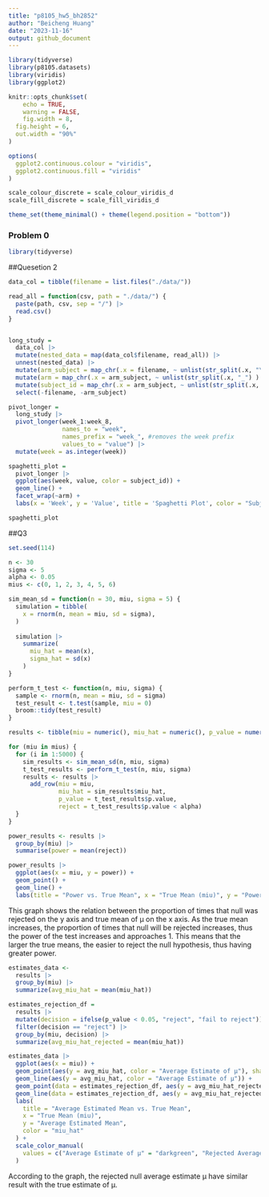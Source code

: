 ```yaml
---
title: "p8105_hw5_bh2852"
author: "Beicheng Huang"
date: "2023-11-16"
output: github_document
---
```



```r
library(tidyverse)
library(p8105.datasets)
library(viridis)
library(ggplot2)

knitr::opts_chunk$set(
	echo = TRUE,
	warning = FALSE,
	fig.width = 8, 
  fig.height = 6,
  out.width = "90%"
)

options(
  ggplot2.continuous.colour = "viridis",
  ggplot2.continuous.fill = "viridis"
)

scale_colour_discrete = scale_colour_viridis_d
scale_fill_discrete = scale_fill_viridis_d

theme_set(theme_minimal() + theme(legend.position = "bottom"))
```

### Problem 0

```r
library(tidyverse)
```



##Quesetion 2


```r

data_col = tibble(filename = list.files("./data/"))

read_all = function(csv, path = "./data/") {
  paste(path, csv, sep = "/") |> 
  read.csv()
}


long_study =  
  data_col |> 
  mutate(nested_data = map(data_col$filename, read_all)) |> 
  unnest(nested_data) |> 
  mutate(arm_subject = map_chr(.x = filename, ~ unlist(str_split(.x, "\\.") ) [[1]] )) |> 
  mutate(arm = map_chr(.x = arm_subject, ~ unlist(str_split(.x, "_") ) [[1]] )) |> 
  mutate(subject_id = map_chr(.x = arm_subject, ~ unlist(str_split(.x, "_") ) [[2]] )) |> 
  select(-filename, -arm_subject)
```


```r
pivot_longer = 
  long_study |> 
  pivot_longer(week_1:week_8,
               names_to = "week",
               names_prefix = "week_", #removes the week prefix
               values_to = "value") |> 
  mutate(week = as.integer(week))

spaghetti_plot = 
  pivot_longer |> 
  ggplot(aes(week, value, color = subject_id)) + 
  geom_line() + 
  facet_wrap(~arm) + 
  labs(x = 'Week', y = 'Value', title = 'Spaghetti Plot', color = "Subject ID")

spaghetti_plot
```

##Q3


```r
set.seed(114)

n <- 30
sigma <- 5
alpha <- 0.05
mius <- c(0, 1, 2, 3, 4, 5, 6)

```


```r
sim_mean_sd = function(n = 30, miu, sigma = 5) {
  simulation = tibble(
    x = rnorm(n, mean = miu, sd = sigma),
  )
  
  simulation |> 
    summarize(
      miu_hat = mean(x),
      sigma_hat = sd(x)
    )
}
```


```r
perform_t_test <- function(n, miu, sigma) {
  sample <- rnorm(n, mean = miu, sd = sigma)
  test_result <- t.test(sample, miu = 0)
  broom::tidy(test_result)
}
```


```r
results <- tibble(miu = numeric(), miu_hat = numeric(), p_value = numeric(), reject = logical())
```


```r
for (miu in mius) {
  for (i in 1:5000) {
    sim_results <- sim_mean_sd(n, miu, sigma)
    t_test_results <- perform_t_test(n, miu, sigma)
    results <- results |> 
      add_row(miu = miu, 
              miu_hat = sim_results$miu_hat, 
              p_value = t_test_results$p.value, 
              reject = t_test_results$p.value < alpha)
  }
}
```


```r
power_results <- results |> 
  group_by(miu) |> 
  summarise(power = mean(reject))
```


```r
power_results |> 
  ggplot(aes(x = miu, y = power)) +
  geom_point() +
  geom_line() +
  labs(title = "Power vs. True Mean", x = "True Mean (miu)", y = "Power")
```
This graph shows the relation between the proportion of times that null was rejected on the y axis and true mean of μ on the x axis. As the true mean increases, the proportion of times that null will be rejected increases, thus the power of the test increases and approaches 1. This means that the larger the true means, the easier to reject the null hypothesis, thus having greater power.


```r
estimates_data <-
  results |> 
  group_by(miu) |> 
  summarize(avg_miu_hat = mean(miu_hat))

estimates_rejection_df =
  results |> 
  mutate(decision = ifelse(p_value < 0.05, "reject", "fail to reject")) |> 
  filter(decision == "reject") |> 
  group_by(miu, decision) |> 
  summarize(avg_miu_hat_rejected = mean(miu_hat))
```

```r
estimates_data |> 
  ggplot(aes(x = miu)) +
  geom_point(aes(y = avg_miu_hat, color = "Average Estimate of μ"), shape = 1) +  
  geom_line(aes(y = avg_miu_hat, color = "Average Estimate of μ")) +
  geom_point(data = estimates_rejection_df, aes(y = avg_miu_hat_rejected, color = "Rejected Average Estimate of μ"), shape = 2) +
  geom_line(data = estimates_rejection_df, aes(y = avg_miu_hat_rejected, color = "Rejected Average Estimate of μ"), linetype = "dashed") +
  labs(
    title = "Average Estimated Mean vs. True Mean",
    x = "True Mean (miu)",
    y = "Average Estimated Mean",
    color = "miu_hat"
  ) +
  scale_color_manual(
    values = c("Average Estimate of μ" = "darkgreen", "Rejected Average Estimate of μ" = "red")
  ) 
```
According to the graph, the rejected null average estimate μ have similar result with the true estimate of μ.